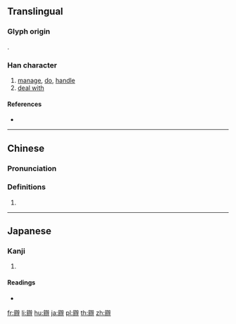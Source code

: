 {{character info/new}}
{{also|弁|辯|瓣|辨|辨}}
==Translingual==
{{ja-forms|[[弁]]|辧|辧}}
===Glyph origin===
{{Han etym}}
{{Han compound|辡|刀|c1=p|c2=s|t2=knife|ls=psc}}.

===Han character===
{{Han char|rn=160|rad=辛|as=09|sn=16|four=|canj=YJSHJ|ids=⿲辛刀辛}}

# [[manage]], [[do]], [[handle]]
# [[deal with]]

====References====
* {{Han ref|kx=1251.190|dkj=38656|dj=1731.110|hdz=64042.040|uh=8FA7|ud=36775}}

----

==Chinese==
{{zh-forms}}

===Pronunciation===
{{zh-pron
|m=biàn
|c=bin6
|mc=
|oc=
|ma=
|cat=v
}}

===Definitions===
{{zh-hanzi}}

# {{rfdef|lang=zh}}

----

==Japanese==

===Kanji===
{{ja-kanji|grade=|rs=辛09}}

# {{defn|lang=ja|sort=辛09}}

====Readings====
* {{ja-readings|on=[[べん]] (ben)|kun=[[かんむり]] (kammuri), [[わける]] (wakeru), [[わきまえる]] (wakimaeru)}}

[[fr:辧]]
[[li:辧]]
[[hu:辧]]
[[ja:辧]]
[[pl:辧]]
[[th:辧]]
[[zh:辧]]